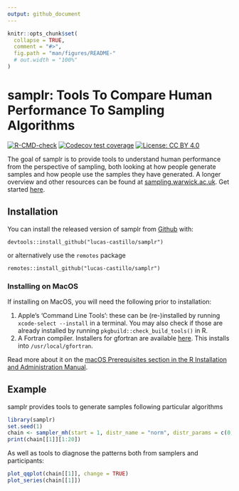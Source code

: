 ```yaml
---
output: github_document
---
```


<!-- README.md is generated from README.Rmd. Please edit that file -->

```r
knitr::opts_chunk$set(
  collapse = TRUE,
  comment = "#>",
  fig.path = "man/figures/README-"
  # out.width = "100%"
)
```

# samplr: Tools To Compare Human Performance To Sampling Algorithms

<!-- badges: start -->
[![R-CMD-check](https://github.com/lucas-castillo/samplr/workflows/R-CMD-check/badge.svg)](https://github.com/lucas-castillo/samplr/actions)
[![Codecov test coverage](https://codecov.io/gh/lucas-castillo/samplr/branch/main/graph/badge.svg)](https://app.codecov.io/gh/lucas-castillo/samplr?branch=main)
 [![License: CC BY 4.0](https://img.shields.io/badge/License-CC_BY_4.0-lightgrey.svg)](https://creativecommons.org/licenses/by/4.0/)
<!-- badges: end -->

The goal of samplr is to provide tools to understand human performance from the perspective of sampling, both looking at how people generate samples and how people use the samples they have generated. A longer overview and other resources can be found at [sampling.warwick.ac.uk](sampling.warwick.ac.uk). Get started [here](vignettes/how-to-sample.html).

## Installation

You can install the released version of samplr from [Github](https://github.com/lucas-castillo/samplr) with:

```
devtools::install_github("lucas-castillo/samplr")
```
or alternatively use the `remotes` package 
```
remotes::install_github("lucas-castillo/samplr")
```
### Installing on MacOS
If installing on MacOS, you will need the following prior to installation:

1. Apple’s ‘Command Line Tools’: these can be (re-)installed by running `xcode-select --install` in a terminal. You may also check if those are already installed by running `pkgbuild::check_build_tools()` in R.
2. A Fortran compiler. Installers for gfortran are available [here](https://github.com/fxcoudert/gfortran-for-macOS/releases/). This installs into `/usr/local/gfortran`.

Read more about it on the [macOS Prerequisites section in the R Installation and Administration Manual](https://cran.r-project.org/doc/manuals/r-release/R-admin.html#Prerequisites).

## Example
samplr provides tools to generate samples following particular algorithms
``` r
library(samplr)
set.seed(1)
chain <- sampler_mh(start = 1, distr_name = "norm", distr_params = c(0,1), sigma_prop = diag(1) * .5, iterations = 2048)
print(chain[[1]][1:20])
```
As well as tools to diagnose the patterns both from samplers and participants:
```r
plot_qqplot(chain[[1]], change = TRUE)
plot_series(chain[[1]])
```


